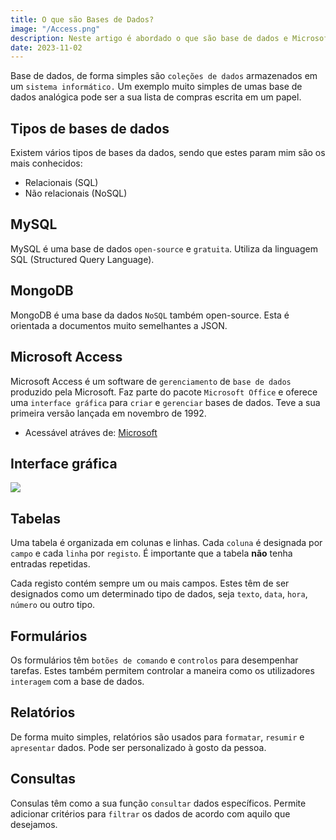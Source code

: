 ```yaml
---
title: O que são Bases de Dados?
image: "/Access.png"
description: Neste artigo é abordado o que são base de dados e Microsoft Access.
date: 2023-11-02
---
```


Base de dados, de forma simples são `coleções de dados` armazenados em um `sistema informático.` Um exemplo muito simples de umas base de dados analógica pode ser a sua lista de compras escrita em um papel.

## Tipos de bases de dados

Existem vários tipos de bases da dados, sendo que estes param mim são os mais conhecidos:

* Relacionais (SQL)
* Não relacionais (NoSQL)

## MySQL 

MySQL é uma base de dados `open-source` e `gratuita`. Utiliza da linguagem SQL (Structured Query Language).

## MongoDB

MongoDB é uma base da dados `NoSQL` também open-source. Esta é orientada a documentos muito semelhantes a JSON.

## Microsoft Access

Microsoft Access é um software de `gerenciamento` de `base de dados` produzido pela Microsoft. Faz parte do pacote `Microsoft Office` e oferece uma `interface gráfica` para `criar` e `gerenciar` bases de dados. Teve a sua primeira versão lançada em novembro de 1992.

* Acessável atráves de: [Microsoft](https://www.microsoft.com/pt-pt/microsoft-365/access)

## Interface gráfica

<img className="my-4 border" src="/ExemAccess.png" />

## Tabelas

Uma tabela é organizada em colunas e linhas. Cada `coluna` é designada por `campo` e cada `linha` por `registo`.
É importante que a tabela **não** tenha entradas repetidas.

Cada registo contém sempre um ou mais campos. Estes têm de ser designados como um determinado tipo de dados, seja `texto`, `data`, `hora`, `número` ou outro tipo.

## Formulários

Os formulários têm `botões de comando` e `controlos` para desempenhar tarefas. Estes também permitem controlar a maneira como os utilizadores `interagem` com a base de dados.

## Relatórios
De forma muito simples, relatórios são usados para `formatar`, `resumir` e `apresentar` dados. Pode ser personalizado à gosto da pessoa.


## Consultas

Consulas têm como a sua função `consultar` dados específicos. Permite adicionar critérios para `filtrar` os dados de acordo com aquilo que desejamos.